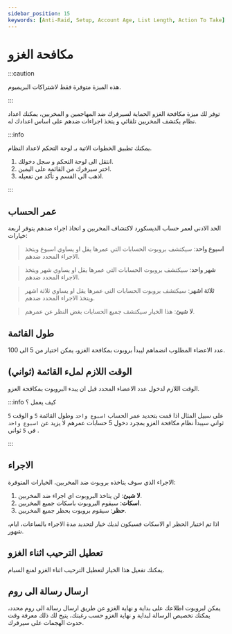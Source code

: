 ```yaml
---
sidebar_position: 15
keywords: [Anti-Raid, Setup, Account Age, List Length, Action To Take] 
---
```


# مكافحة الغزو

:::caution

هذه الميزة متوفرة فقط لاشتراكات البريميوم.

:::

توفر لك ميزة مكافحة الغزو الحماية لسيرفرك ضد المهاجمين و المخربين، يمكنك اعداد نظام يكتشف المخربين تلقائي و يتخذ اجراءات ضدهم على اساس اعدادك له.

:::info

يمكنك تطبيق الخطوات الاتية بـ لوحة التحكم لاعداد النظام.

1. انتقل الى لوحة التحكم و سجل دخولك. 
2. اختر سيرفرك من القائمة على اليمين.
3. اذهب الى القسم و تأكد من تفعيله.

:::

## عمر الحساب

الحد الادنى لعمر حساب الديسكورد لاكتشاف المخربين و اتخاذ اجراء ضدهم يتوفر اربعة خيارات:

> **اسبوع واحد**: سيكتشف بروبوت الحسابات التي عمرها يقل او يساوي اسبوع ويتخذ الاجراء المحدد ضدهم.

> **شهر واحد**: سيكتشف بروبوت الحسابات التي عمرها يقل او يساوي شهر ويتخذ الاجراء المحدد ضدهم.

> **ثلاثة اشهر**: سيكتشف بروبوت الحسابات التي عمرها يقل او يساوي ثلاثة اشهر ويتخذ الاجراء المحدد ضدهم.

> **لا شيئ**: هذا الخيار سيكتشف جميع الحسابات بغض النظر عن عمرهم.


## طول القائمة

عدد الاعضاء المطلوب انضماهم ليبدأ بروبوت بمكافحة الغزو، يمكن اختيار من 5 الى 100.

## الوقت اللازم لملء القائمة (ثواني)


الوقت اللازم لدخول عدد الاعضاء المحدد قبل ان يبدء البروبوت بمكافحة العزو.

:::info كيف يعمل ؟

على سبيل المثال اذا قمت بتحديد عمر الحساب `اسبوع واحد` وطول القائمة `5` و الوقت `5` ثواني سيبدأ نظام مكافحة الغزو بمجرد دخول 5 حسابات عمرهم لا يزيد عن `اسبوع واحد` في `5` ثواني .

:::

## الاجراء

الاجراء الذي سوف يتاخذه بروبوت ضد المخربين، الخيارات المتوفرة:

1. **لا شيئ**: لن يتاخذ البروبوت اي اجراء ضد المخربين.
2. **اسكات**: سيقوم البروبوت باسكات جميع المخربين.
3. **حظر**: سيقوم بروبوت بحظر جميع المخربين.

اذا تم اختيار الحظر او الاسكات فسيكون لديك خيار لتحديد مدة الاجراء بالساعات، ايام، شهور.

## تعطيل الترحيب اثناء الغزو

يمكنك تفعيل هذا الخيار لتعطيل الترحيب اثناء الغزو لمنع السبام.

## ارسال رسالة الى روم

يمكن لبروبوت اطلاعك على بداية و نهاية الغزو عن طريق ارسال رسالة الى روم محدد، يمكنك تخصيص الرسالة لبداية و نهاية الغزو حسب رغبتك، يتيح لك ذلك معرفة وقت حدوث الهجمات على سيرفرك.
